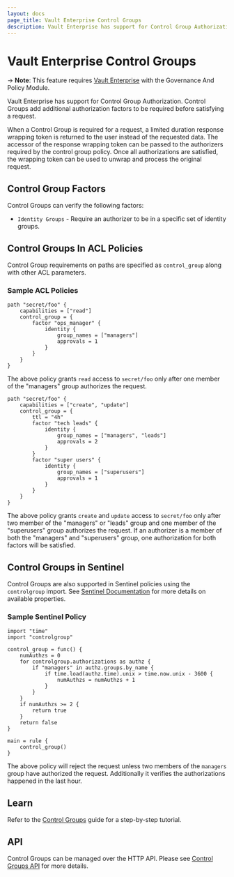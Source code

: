 ```yaml
---
layout: docs
page_title: Vault Enterprise Control Groups
description: Vault Enterprise has support for Control Group Authorization.
---
```


# Vault Enterprise Control Groups

-> **Note**: This feature requires [Vault Enterprise](https://www.hashicorp.com/products/vault/)
with the Governance And Policy Module.

Vault Enterprise has support for Control Group Authorization. Control Groups
add additional authorization factors to be required before satisfying a request.

When a Control Group is required for a request, a limited duration response
wrapping token is returned to the user instead of the requested data. The
accessor of the response wrapping token can be passed to the authorizers
required by the control group policy. Once all authorizations are satisfied,
the wrapping token can be used to unwrap and process the original request.

## Control Group Factors

Control Groups can verify the following factors:

- `Identity Groups` - Require an authorizer to be in a specific set of identity
  groups.

## Control Groups In ACL Policies

Control Group requirements on paths are specified as `control_group` along
with other ACL parameters.

### Sample ACL Policies

```
path "secret/foo" {
    capabilities = ["read"]
    control_group = {
        factor "ops_manager" {
            identity {
                group_names = ["managers"]
                approvals = 1
            }
        }
    }
}
```

The above policy grants `read` access to `secret/foo` only after one member of
the "managers" group authorizes the request.

```
path "secret/foo" {
    capabilities = ["create", "update"]
    control_group = {
        ttl = "4h"
        factor "tech leads" {
            identity {
                group_names = ["managers", "leads"]
                approvals = 2
            }
        }
        factor "super users" {
            identity {
                group_names = ["superusers"]
                approvals = 1
            }
        }
    }
}
```

The above policy grants `create` and `update` access to `secret/foo` only after
two member of the "managers" or "leads" group and one member of the "superusers"
group authorizes the request. If an authorizer is a member of both the
"managers" and "superusers" group, one authorization for both factors will be
satisfied.

## Control Groups in Sentinel

Control Groups are also supported in Sentinel policies using the `controlgroup`
import. See [Sentinel Documentation](/docs/enterprise/sentinel) for more
details on available properties.

### Sample Sentinel Policy

```
import "time"
import "controlgroup"

control_group = func() {
    numAuthzs = 0
    for controlgroup.authorizations as authz {
		if "managers" in authz.groups.by_name {
			if time.load(authz.time).unix > time.now.unix - 3600 {
				numAuthzs = numAuthzs + 1
			}
		}
    }
    if numAuthzs >= 2 {
        return true
    }
    return false
}

main = rule {
    control_group()
}
```

The above policy will reject the request unless two members of the `managers`
group have authorized the request. Additionally it verifies the authorizations
happened in the last hour.

## Learn

Refer to the [Control Groups](https://learn.hashicorp.com/vault/identity-access-management/iam-control-groups)
guide for a step-by-step tutorial.

## API

Control Groups can be managed over the HTTP API. Please see
[Control Groups API](/api/system/control-group) for more details.
